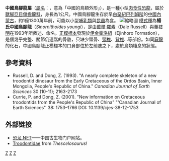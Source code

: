 {{Automatic Taxobox
| taxon = Sinornithoides
| fossil_range = [[白堊紀|白堊紀]]前期，{{fossil_range|113}}
| image = Sinornithoides-youngi_jconway.png
| image_width = 260px
| image_caption = 
| authority = [[戴爾·羅素|Russell]] & [[董枝明|Dong]], 1993
| type_species = '''楊氏中國鳥腳龍<br>''Sinornithoides youngi'''''
| type_species_authority = Russell & Dong, 1993 
}}

'''中國鳥腳龍屬'''（[[學名|屬名]]：{{lang|la|''Sinornithoides''}}，意為「中國的鳥類外形」），是一種小型[[肉食性|肉食性]][[恐龍|恐龍]]，屬於[[獸腳亞目|獸腳亞目]][[傷齒龍科|傷齒龍科]]，身長為1公尺。中國鳥腳龍生存於早[[白堊紀|白堊紀]][[巴列姆階|巴列姆階]]的[[中國|中國]][[內蒙古|內蒙古]]，約1億1300萬年前，可能以小型[[哺乳類|哺乳類]]與[[昆蟲|昆蟲]]為食。
[[File:Sinornithoides_youngi.jpg|縮略圖]]
[[模式種|模式種]]為'''楊氏中國鳥腳龍'''（''Sinornithoides youngi''），是由[[戴爾·羅素|戴爾·羅素]]（Dale Russell）與[[董枝明|董枝明]]在1993年所敘述、命名。[[正模標本|正模標本]]發現於[[伊金霍洛組|伊金霍洛組]]（Ejinhoro Formation），是個幾乎完整、關節仍連階的骨骼，只缺少頭骨、[[頸椎|頸椎]]、[[背椎|背椎]]…等部份。如同[[寐龍|寐龍]]的化石，中國鳥腳龍正模標本的口鼻部位於左前肢之下，處於鳥類棲息的狀態。

==參考資料==
*Russell, D. and Dong, Z. (1993). "A nearly complete skeleton of a new troodontid dinosaur from the Early Cretaceous of the Ordos Basin, Inner Mongolia, People's Republic of China." ''Canadian Journal of Earth Sciences'' 30 (10-11); 2163-2173
*Currie, P. and Dong, Z. (2001). "New information on Cretaceous troodontids from the People's Republic of China" "'Canadian Journal of Earth Sciences''   38: 1753–1766 DOI: 10.1139/cjes-38-12-1753

==外部链接==
*[https://web.archive.org/web/20170527222928/http://dinosaur.net.cn/ 恐龙.NET]——中国古生物门户网站。
*[https://web.archive.org/web/20090710170842/http://www.thescelosaurus.com/troodontidae.htm Troodontidae] from ''Thescelosaurus!''
{{手盜龍類|D.}}
{{Taxonbar|from=Q134725}}

[[Category:下白堊紀恐龍|Z]]
[[Category:傷齒龍科|Z]]
[[Category:亞洲恐龍|Z]]


{{dinosaur-stub}}